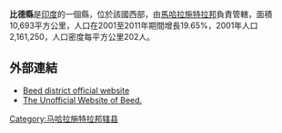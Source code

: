 '''比德縣'''是[[印度|印度]]的一個縣，位於該國西部，由[[馬哈拉施特拉邦|馬哈拉施特拉邦]]負責管轄，面積10,693平方公里，人口在2001至2011年期間增長19.65%，2001年人口2,161,250，人口密度每平方公里202人。

==外部連結==
* [http://beed.nic.in Beed district official website] {{Wayback|url=http://beed.nic.in/ |date=20110209125219 }}
* [https://web.archive.org/web/20120329041206/http://beedcity.com/ The Unofficial Website of Beed.]

{{coord|18|50|N|75|45|E|region:IN_type:adm2nd|display=title}}

{{印度行政区划小作品}}
[[Category:马哈拉施特拉邦辖县|Category:马哈拉施特拉邦辖县]]